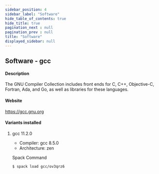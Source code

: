 ```yaml
---
sidebar_position: 4
sidebar_label: "Software"
hide_table_of_contents: true
hide_title: true
pagination_next : null
pagination_prev : null
title: "Software"
displayed_sidebar: null
---
```


## Software - gcc


#### Description
The GNU Compiler Collection includes front ends for C, C++, Objective-C, Fortran, Ada, and Go, as well as libraries for these languages.

#### Website
https://gcc.gnu.org

#### Variants installed

1. gcc 11.2.0

    - Compiler: gcc 8.5.0
    - Architecture: zen

    Spack Command
    ```bash
    $ spack load gcc/ov3qrz6
    ```
